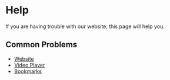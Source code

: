 # Help

If you are having trouble with our website, this page will help you.

## Common Problems

- [Website](/help/website)
- [Video Player](/help/video-player)
- [Bookmarks](/help/bookmarks)